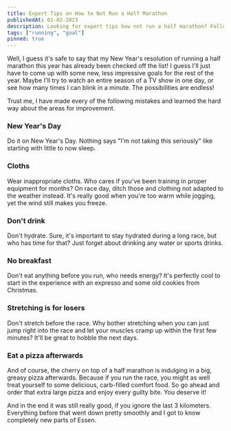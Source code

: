 ```yaml
---
title: Expert Tips on How to Not Run a Half Marathon
publishedAt: 01-02-2023
description: Looking for expert tips how not run a half marathon? Follow these expert tips. Whether you're a seasoned runner or just starting out, these tips will ensure you don't even make it to the starting line. Happy running!
tags: ["running", "goal"]
pinned: true
---
```


Well, I guess it's safe to say that my New Year's resolution of running a half marathon this year has already been checked off the list! I guess I'll just have to come up with some new, less impressive goals for the rest of the year. Maybe I'll try to watch an entire season of a TV show in one day, or see how many times I can blink in a minute. The possibilities are endless!

Trust me, I have made every of the following mistakes and learned the hard way about the areas for improvement. 

### New Year's Day
Do it on New Year's Day. Nothing says "I'm not taking this seriously" like starting with little to now sleep. 

### Cloths
Wear inappropriate cloths. Who cares if you've been training in proper equipment for months? On race day, ditch those and clothing not adapted to the weather instead. It's really good when you're too warm while jogging, yet the wind still makes you freeze. 

### Don't drink
Don't hydrate. Sure, it's important to stay hydrated during a long race, but who has time for that? Just forget about drinking any water or sports drinks. 

### No breakfast
Don't eat anything before you run, who needs energy? It's perfectly cool to start in the experience with an expresso and some old cookies from Christmas. 

### Stretching is for losers
Don't stretch before the race. Why bother stretching when you can just jump right into the race and let your muscles cramp up within the first few minutes? It'll be great to hobble the next days.

### Eat a pizza afterwards
And of course, the cherry on top of a half marathon is indulging in a big, greasy pizza afterwards. Because if you run the race, you might as well treat yourself to some delicious, carb-filled comfort food. So go ahead and order that extra large pizza and enjoy every guilty bite. You deserve it!

And in the end it was still really good, if you ignore the last 3 kilometers. Everything before that went down pretty smoothly and I got to know completely new parts of Essen. 